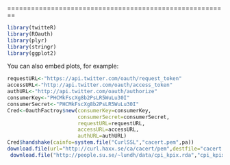 
========================================================

```r
library(twitteR)
library(ROauth)
library(plyr)
library(stringr)
library(ggplot2)

```

You can also embed plots, for example:

```r

requestURL<-"https://api.twitter.com/oauth/request_token"
accessURL<-"http://api.twitter.com/oauth/access_token"
authURL<-"http://api.twitter.com/oauth/authorize"
consumerKey<-"PHCMkFscXg8b2PsLR5WuLu30I"
consumerSecret<-"PHCMkFscXg8b2PsLR5WuLu30I"
Cred<-OauthFactroy$new(consumerKey=consumerKey,
                       consumerSecret=consumerSecret,
                       requestURL=requestURL,
                       accessURL=accessURL,
                       authURL=authURL)
Cred$handshake(cainfo=system.file("CurlSSL","cacert.pem",pa))
download.file(url="http://curl.haxx.se/ca/cacert/pem",destfile="cacert.pem",method="curl")
 download.file("http://people.su.se/~lundh/data/cpi_kpix.rda","cpi_kpix.rda")
```

